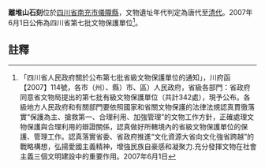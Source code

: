 {{msg:四川省文物保護單位
|名稱 = 離堆山石刻
|編號 = 269
|圖片 = 
|級別 = S7
|分類 = 
|時代 = [[唐代|唐代]]至[[清代|清代]]
|地点 = [[四川省|四川省]][[南充市|南充市]][[儀隴縣|儀隴縣]]
|坐標 =
|登錄 = 2007年6月1日
}}
'''離堆山石刻'''位於[[四川省|四川省]][[南充市|南充市]][[儀隴縣|儀隴縣]]，文物遺址年代判定為唐代至[[清代|清代]]。2007年6月1日公佈為四川省第七批文物保護單位<ref>「四川省人民政府關於公布第七批省級文物保護單位的通知」，川府函【2007】114號，各市（州）、縣）市、區）人民政府，省級各部門：省政府同意省文物局提出的第七批有級文物保護單位（共計342處），現予公布。各級地方人民政府和有關部門要依照國家和省關文物保護的法律法規認真貫徹落實“保護為主、搶救第一、合理利用、加強管理”的文物工作方針，正確處理文物保護與合理利用的辯證關係，認真做好所轄境內的省級文物保護單位的保護、管理工作。認真落實省委、省政府推進“文化資源大省向文化強省跨越”的戰略構想，弘揚愛國主義精神，增強民族自豪感和凝聚力.充分發揮文物在社會主義三個文明建設中的重要作用。2007年6月1日</ref>。
==註釋==
{{reflist}}
{{文物保護單位小作品}}